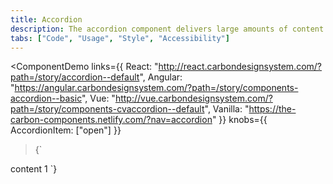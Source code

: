 ```yaml
---
title: Accordion
description: The accordion component delivers large amounts of content in a small space through progressive disclosure. The user gets key details about the underlying content and can choose to expand that content.
tabs: ["Code", "Usage", "Style", "Accessibility"]
---
```


<ComponentDemo
  links={{
    React:
      "http://react.carbondesignsystem.com/?path=/story/accordion--default",
    Angular:
      "https://angular.carbondesignsystem.com/?path=/story/components-accordion--basic",
    Vue:
      "http://vue.carbondesignsystem.com/?path=/story/components-cvaccordion--default",
    Vanilla: "https://the-carbon-components.netlify.com/?nav=accordion"
  }}
  knobs={{ AccordionItem: ["open"] }}
>{`
<Accordion>
  <AccordionItem title="title 1">content 1</AccordionItem>
</Accordion>
`}</ComponentDemo>
